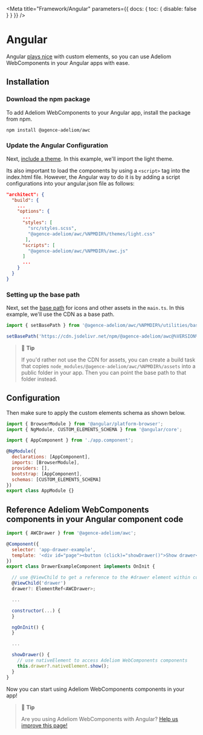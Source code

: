 
<Meta title="Framework/Angular" parameters={{ docs: { toc: { disable: false } } }} />

# Angular

Angular [plays nice](https://custom-elements-everywhere.com/#angular) with custom elements, so you can use Adeliom WebComponents in your Angular apps with ease.

## Installation

### Download the npm package

To add Adeliom WebComponents to your Angular app, install the package from npm.

```bash
npm install @agence-adeliom/awc
```

### Update the Angular Configuration

Next, [include a theme](/?path=/docs/getting-started-themes--documentation). In this example, we'll import the light theme.

Its also important to load the components by using a `<script>` tag into the index.html file. However, the Angular way to do it is by adding a script configurations into your angular.json file as follows:

```json
"architect": {
  "build": {
    ...
    "options": {
      ...
      "styles": [
        "src/styles.scss",
        "@agence-adeliom/awc/%NPMDIR%/themes/light.css"
       ],
      "scripts": [
        "@agence-adeliom/awc/%NPMDIR%/awc.js"
      ]
      ...
    }
  }
}
```

### Setting up the base path

Next, set the [base path](/?path=/docs/getting-started-installation--documentation#setting-the-base-path) for icons and other assets in the `main.ts`. In this example, we'll use the CDN as a base path.

```jsx
import { setBasePath } from '@agence-adeliom/awc/%NPMDIR%/utilities/base-path';

setBasePath('https://cdn.jsdelivr.net/npm/@agence-adeliom/awc@%VERSION%/%CDNDIR%/');
```

> 📘 **Tip**
>
> If you'd rather not use the CDN for assets, you can create a build task that copies `node_modules/@agence-adeliom/awc/%NPMDIR%/assets` into a public folder in your app. Then you can point the base path to that folder instead.

## Configuration

Then make sure to apply the custom elements schema as shown below.

```js
import { BrowserModule } from '@angular/platform-browser';
import { NgModule, CUSTOM_ELEMENTS_SCHEMA } from '@angular/core';

import { AppComponent } from './app.component';

@NgModule({
  declarations: [AppComponent],
  imports: [BrowserModule],
  providers: [],
  bootstrap: [AppComponent],
  schemas: [CUSTOM_ELEMENTS_SCHEMA]
})
export class AppModule {}
```

## Reference Adeliom WebComponents components in your Angular component code

```js
import { AWCDrawer } from '@agence-adeliom/awc';

@Component({
  selector: 'app-drawer-example',
  template: '<div id="page"><button (click)="showDrawer()">Show drawer</button><awc-drawer #drawer label="Drawer" class="drawer-focus" style="--size: 50vw"><p>Drawer content</p></awc-drawer></div>'
})
export class DrawerExampleComponent implements OnInit {

  // use @ViewChild to get a reference to the #drawer element within component template
  @ViewChild('drawer')
  drawer?: ElementRef<AWCDrawer>;

  ...

  constructor(...) {
  }

  ngOnInit() {
  }

  ...

  showDrawer() {
    // use nativeElement to access Adeliom WebComponents components
    this.drawer?.nativeElement.show();
  }
}
```

Now you can start using Adeliom WebComponents components in your app!

> 📘 **Tip**
>
> Are you using Adeliom WebComponents with Angular? [Help us improve this page!](https://github.com/agence-adeliom/adeliom-webcomponents/blob/main/src/docs/frameworks/angular.mdx)
